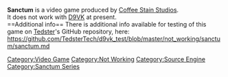<strong>Sanctum</strong> is a video game produced by [[Coffee Stain Studios]].
<br />
It does not work with [[D9VK]] at present.
<br />
==Additional info==
There is additional info available for testing of this game on [[User:Tedster|Tedster]]'s GitHub repository, here:
<br />
https://github.com/TedsterTech/d9vk_test/blob/master/not_working/sanctum/sanctum.md

[[Category:Video Game]]
[[Category:Not Working]]
[[Category:Source Engine]]
[[Category:Sanctum Series]]
